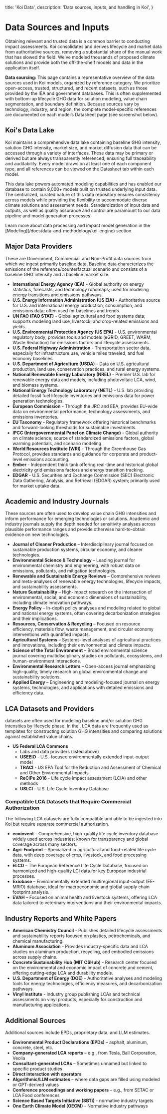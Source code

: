 
  title: 'Koi Data',
  description:
    'Data sources, inputs, and handling in Koi',
}

# Data Sources and Inputs

<PageInformationalData lastModified={lastModified} />
Obtaining relevant and trusted data is a common barrier to conducting impact assessments. Koi consolidates and derives lifecycle and market data from authoritative sources, removing a substantial share of the manual work that has slowed the field. We've modeled thousands of proposed climate solutions and provide both the off-the-shelf models and data in the application itself.

**Data sourcing:** This page contains a representative overview of the data sources used in Koi models, organized by reference category. We prioritize open-access, trusted, structured, and recent datasets, such as those provided by the IEA and government databases. This is often supplemented with bottom-up lifecycle GHG data for solution modeling, value chain segmentation, and boundary definition. Because sources vary by technology, industry, and region, the complete model-specific references are documented on each model’s Datasheet page (see screenshot below).

## Koi's Data Lake

Koi maintains a comprehensive data lake containing baseline GHG intensity, solution GHG intensity, market size, and market diffusion data that can be accessed through a variety of interfaces. These data may be primary or derived but are always transparently referenced, ensuring full traceability and auditability. Every model draws on at least one of each component type, and all references can be viewed on the Datasheet tab within each model.

This data lake powers automated modeling capabilities and has enabled our database to contain 9,000+ models built on trusted underlying input data. The centralized, curated nature of this data repository ensures consistency across models while providing the flexibility to accommodate diverse climate solutions and assessment needs. Standardization of input data and outputs, as well as quality assurance and control are paramount to our data pipeline and model generation processes.


<ImageZoom
  src={dataImage}
  alt="Koi Data Lake and Datasheet Interface"
  containerClassName="w-full"
  className="w-full"
/>

<Info>
Learn more about data processing and impact model generation in the [Modeling](/docs/data-and-methodology/koi-engine) section.
</Info>

## Major Data Providers

These are Government, Commercial, and Non-Profit data sources from which we ingest primarily baseline data. Baseline data characterizes the emissions of the reference/counterfactual scenario and consists of a baseline GHG intensity and a baseline market size.

* **International Energy Agency (IEA)** - Global authority on energy statistics, forecasts, and technology roadmaps; used for modeling energy transitions and emissions pathways.
* **U.S. Energy Information Administration (US EIA)** - Authoritative source for U.S. and international energy production, consumption, and emissions data; often used for baselines and trends.
* **UN FAO (FAO STAT)** - Global agricultural and food systems data; supports modeling land use, livestock, and crop-related emissions and yields.
* **U.S. Environmental Protection Agency (US EPA)** - U.S. environmental regulatory body; provides tools and models (eGRID, GREET, WARM, Waste Reduction) for emissions factors and lifecycle assessments.
* **U.S. Federal Highway Administration** - Transportation sector data, especially for infrastructure use, vehicle miles traveled, and fuel economy baselines.
* **U.S. Department of Agriculture (USDA)** - Data on U.S. agricultural production, land use, conservation practices, and rural energy systems.
* **National Renewable Energy Laboratory (NREL)** - Premier U.S. lab for renewable energy data and models, including photovoltaic LCA, wind, and biomass systems.
* **National Energy Technology Laboratory (NETL)** - U.S. lab providing detailed fossil fuel lifecycle inventories and emissions data for power generation technologies.
* **European Commission** - Through the JRC and EEA, provides EU-wide data on environmental performance, technology assessments, and emissions inventories.
* **EU Taxonomy** - Regulatory framework offering historical benchmarks and forward-looking thresholds for sustainable investments.
* **IPCC (Intergovernmental Panel on Climate Change)** - Global authority on climate science; source of standardized emissions factors, global warming potentials, and scenario modeling.
* **World Resources Institute (WRI)** - Through the Greenhouse Gas Protocol, provides standards and guidance for corporate and product-level emissions accounting.
* **Ember** - Independent think tank offering real-time and historical global electricity grid emissions factors and energy transition tracking.
* **EDGAR** - U.S. Securities and Exchange Commission (SEC) Electronic Data Gathering, Analysis, and Retrieval (EDGAR) system; primarily used for market uptake data.

## Academic and Industry Journals

These sources are often used to develop value chain GHG intensities and inform            performance for emerging technologies or solutions. Academic and industry journals supply the depth needed for sensitivity analyses across plausible performance ranges and provide otherwise hard-to-obtain evidence on new technologies.

* **Journal of Cleaner Production** – Interdisciplinary journal focused on sustainable production systems, circular economy, and cleaner technologies.
* **Environmental Science & Technology** – Leading journal for environmental chemistry and engineering, with robust data on emissions, pollutants, and mitigation technologies.
* **Renewable and Sustainable Energy Reviews** – Comprehensive reviews and meta-analyses of renewable energy technologies, lifecycle impacts, and sustainability assessments.
* **Nature Sustainability** – High-impact research on the intersection of environmental, social, and economic dimensions of sustainability, including climate innovation pathways.
* **Energy Policy** – In-depth policy analyses and modeling related to global and national energy systems, often covering decarbonization strategies and their implications.
* **Resources, Conservation & Recycling** – Focused on resource efficiency, materials flow, waste management, and circular economy interventions with quantified impacts.
* **Agricultural Systems** – Systems-level analyses of agricultural practices and innovations, including their environmental and climate impacts.
* **Science of the Total Environment** – Broad environmental science journal covering multidisciplinary studies on pollutants, ecosystems, and human-environment interactions.
* **Environmental Research Letters** – Open-access journal emphasizing high-quality, timely research on global environmental change and sustainability solutions.
* **Applied Energy** – Engineering and modeling-focused journal on energy systems, technologies, and applications with detailed emissions and efficiency data.

## LCA Datasets and Providers

<InternalLink
  href="/docs/data-and-methodology/terms-and-concepts#technical-concepts"
  linkText="Life Cycle Analysis (LCA)" /> datasets are often used for modeling baseline and/or solution GHG intensities by lifecycle phase. In the <InternalLink
  href="/docs/data-and-methodology/koi-engine"
  linkText="Koi Engine"
/>, LCA data are frequently used as templates for constructing solution GHG intensities and comparing solutions against established value chains.

* **US Federal LCA Commons**
  * Labs and data providers (listed above)
  * **USEEIO** - U.S.-focused environmentally extended input-output model
  * **TRACI** - US EPA Tool for the Reduction and Assessment of Chemical and Other Environmental Impacts
  * **ReCiPe 2016** - Life cycle impact assessment (LCIA) and other methods
  * **USLCI** - U.S. Life Cycle Inventory Database

### Compatible LCA Datasets that Require Commercial Authorization

<Warning>
The following LCA datasets are fully compatible and able to be ingested into Koi but require separate commercial authorization.
</Warning>

* **ecoinvent** – Comprehensive, high-quality life cycle inventory database widely used across industries; known for transparency and global coverage across many sectors.
* **Agri-Footprint** – Specialized in agricultural and food-related life cycle data, with deep coverage of crop, livestock, and food processing systems.
* **ELCD** – The European Reference Life Cycle Database, focused on harmonized and high-quality LCI data for key European industrial processes.
* **Exiobase** – Environmentally extended multiregional input-output (EE-MRIO) database, ideal for macroeconomic and global supply chain footprint analysis.
* **EVAH** – Focused on animal health and livestock systems, offering LCA data tailored to veterinary interventions and their environmental impacts.

## Industry Reports and White Papers

* **American Chemistry Council** - Publishes detailed lifecycle assessments and sustainability reports focused on plastics, petrochemicals, and chemical manufacturing.
* **Aluminum Association** - Provides industry-specific data and LCA studies on aluminum production, recycling, and embodied emissions across supply chains.
* **Concrete Sustainability Hub (MIT CSHub)** - Research center focused on the environmental and economic impact of concrete and cement, offering cutting-edge LCA and durability models.
* **U.S. Department of Energy (DOE)** - Authoritative analyses and modeling tools for energy technologies, efficiency measures, and decarbonization pathways.
* **Vinyl Institute** - Industry group publishing LCAs and technical assessments on vinyl products, especially for construction and manufacturing applications.

## Additional Sources

Additional sources include EPDs, proprietary data, and LLM estimates.

* **Environmental Product Declarations (EPDs)** – asphalt, aluminum, concrete, steel, etc.
* **Company-generated LCA reports** – e.g., from Tesla, Ball Corporation, Veolia
* **Consultant-generated LCAs** – Sometimes unnamed but linked to specific product studies
* **Direct interaction with operators**
* **Algorithmic/LLM estimates** – where data gaps are filled using modeled or GPT-derived values
* **Conference proceedings and working papers** – e.g., from SETAC or LCA Food conferences
* **Science Based Targets Initiative (SBTi)** - normative industry targets
* **One Earth Climate Model (OECM)** - Normative industry pathways

